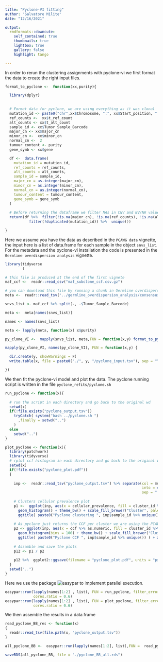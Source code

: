```yaml
---
title: "Pyclone-VI fitting"
author: "Salvatore Milite"
date: "12/16/2021"

output: 
  rmdformats::downcute:
    self_contained: true
    thumbnails: true
    lightbox: true
    gallery: false
    highlight: tango

---
```


In order to rerun the clustering assignments with pyclone-vi we first format the data to create the right input files.

```r
format_to_pyclone <-  function(xx,purity){

  library(dplyr)
  
  
  # Format data for pyclone, we are using everything as it was clonal
  mutation_id <- paste0("chr",xx$Chromosome, ":", xx$Start_position, ":", xx$Start_position, ":", round(xx$ccf,3), ":", xx$gene, ":", xx$isdriver)
  ref_counts <-  xx$t_ref_count
  alt_counts <- xx$t_alt_count
  sample_id <- xx$Tumor_Sample_Barcode
  major_cn <- xx$major_cn
  minor_cn <-  xx$minor_cn
  normal_cn <-  2
  tumour_content <- purity
  gene_symb <- xx$gene

  df <-  data.frame(
    mutation_id = mutation_id,
    ref_counts = ref_counts,
    alt_counts = alt_counts,
    sample_id = sample_id,
    major_cn = as.integer(major_cn),
    minor_cn = as.integer(minor_cn),
    normal_cn = as.integer(normal_cn),
    tumour_content = tumour_content,
    gene_symb = gene_symb
  )
  
  # Before returning the dataframe we filter NAs in CNV and NV/NR values
  return(df %>%  filter(!is.na(major_cn), !is.na(ref_counts), !is.na(alt_counts)) %>% unique() %>%
           filter(!duplicated(mutation_id)) %>%  unique())

}

```

Here we assume you have the data as described in the `PCAWG data` vignette, the input here is a list of data.frame for each sample in the object `snvs_list`. For the metadata and the pyclone-vi installation the code is presented in the `Germline overdispersion analysis` vignette.

```r
library(tidyverse
        )

# this file is produced at the end of the first vignete
maf_ccf <-  readr::read_csv("maf_subclone_ccf.csv.gz")

# you can download this file by running a chunk in Germline overdispersion analysis vignette
meta <-  readr::read_tsv("../germline_overdispersion_analysis/consensus.20170217.purity.ploidy.txt.gz") %>% split(., .$samplename)

snvs_list <- maf_ccf %>% split(., .$Tumor_Sample_Barcode)

meta <-  meta[names(snvs_list)]

names <- names(snvs_list)

```


```r


meta <- lapply(meta, function(x) x$purity)

py_clone_VI <-  mapply(snvs_list, meta,FUN = function(x,y) format_to_pyclone(x, y), SIMPLIFY = F)

mapply(py_clone_VI, names(py_clone_VI), FUN = function(x,y) {

  dir.create(y, showWarnings = F)
  write.table(x, file = paste0("./", y, "/pyclone_input.tsv"), sep = "\t", row.names = F, quote = F)

})
```

We then fit the pyclone-vi model and plot the data. The pyclone running script is written in the file `pyclone_refits/pyclone.sh`

```r
run_pyclone <- function(x){
  
  # run the script in each directory and go back to the original wd
  setwd(x)
  if(!file.exists("pyclone_output.tsv"))
    tryCatch( system("bash ../pyclone.sh ")
      ,finally = setwd("..")
    ) 
  else 
    setwd("..")
}

plot_pyclone <- function(x){
  library(patchwork)
  library(tidyverse)
  # rplot ccf histogram in each directory and go back to the original wd
  setwd(x)
  if(!file.exists("pyclone_plot.pdf"))
  {
    
    inp <-  readr::read_tsv("pyclone_output.tsv") %>% separate(col = mutation_id,
                                                               into = c("chr", "from", "to", "ccf", "gene", "is_driver"),
                                                               sep = ":")
    
    # Clusters cellular prevalence plot
    p1 <-  ggplot(inp, aes(x = cellular_prevalence, fill = cluster_id %>% paste)) +
      geom_histogram() + theme_bw() + scale_fill_brewer("Cluster", palette = "Set1") + 
      ggtitle( paste0("Pyclone clustering ", inp$sample_id %>% unique()) )
    
    # As pyclone just returns the CCF per cluster we are using the PCAWG estimated CCF per mutation
    p2 <- ggplot(inp, aes(x = ccf %>% as.numeric, fill = cluster_id %>% paste)) +
      geom_histogram(bins = 100) + theme_bw() + scale_fill_brewer("Cluster", palette = "Set1") + 
      ggtitle( paste0("Pyclone CCF ", inp$sample_id %>% unique()) ) + xlab("CCF") 
      
    # Assamble and save the plots
    p12 <- p1 / p2
    
    p12 %>%  ggplot2::ggsave(filename = "pyclone_plot.pdf", units = "px", device = "pdf", width = 2400, height = 3600)
  }
  setwd("..")
}
```

Here we use the package ![easypar](https://github.com/caravagn/easypar) to implement parallel execution.

```r
easypar::run(lapply(names[1:2] , list), FUN = run_pyclone, filter_errors = F, export = NULL,parallel = T,
             cores.ratio = 0.6)
easypar::run(lapply(names[1:2] , list), FUN = plot_pyclone, filter_errors = F, export = NULL,parallel = T,
             cores.ratio = 0.6)
```
We then assemble the results in a data.frame

```r
read_pyclone_BB_res <- function(x) 
{
  readr::read_tsv(file.path(x, "pyclone_output.tsv"))
}
```


```r
all_pyclone_BB <-  easypar::run(lapply(names[1:2], list),FUN =  read_pyclone_BB_res, export = NULL, filter_errors = F )

saveRDS(all_pyclone_BB, file = "./pyclone_BB_all.rds")

```

